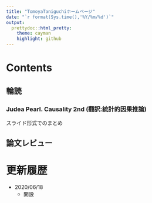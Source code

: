 ```yaml
---
title: "TomoyaTaniguchiホームページ"
date: "`r format(Sys.time(),'%Y/%m/%d')`"
output:
  prettydoc::html_pretty:
    theme: cayman
    highlight: github
---
```


# Contents

## 輪読

### Judea Pearl. Causality 2nd (翻訳:統計的因果推論)

スライド形式でのまとめ



## 論文レビュー


# 更新履歴

* 2020/06/18
  * 開設